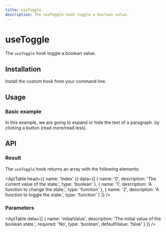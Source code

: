 ```yaml
---
title: useToggle
description: The useToggle hook toggle a boolean value.
---
```


# useToggle

The `useToggle` hook toggle a boolean value.

## Installation

Install the custom hook from your command line.

<Snippet pkg text='@raddix/use-toggle' />

## Usage

### Basic example

In this example, we are going to expand or hide the text of a paragraph.
by clicking a button (read more/read less).

<CodeBlock folder='use-toggle' file='example1.tsx' />

## API

### Result

The `useToggle` hook returns an array with the following elements:

<ApiTable
  head={{
    name: 'Index'
  }}
  data={[
    {
      name: '0',
      description: 'The current value of the state.',
      type: 'boolean'
    },
    {
      name: '1',
      description: 'A function to change the state.',
      type: 'function'
    },
    {
      name: '2',
      description: 'A function to toggle the state.',
      type: 'function'
    }
  ]}
/>

### Parameters

<ApiTable
  data={[
    {
      name: 'initialValue',
      description: 'The initial value of the boolean state.',
      required: 'No',
      type: 'boolean',
      defaultValue: 'false'
    }
  ]}
/>
